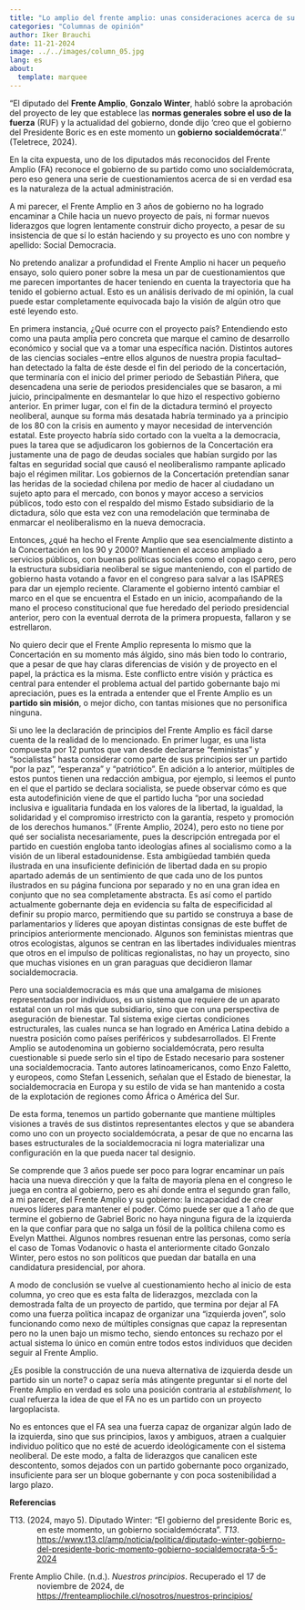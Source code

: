```yaml
---
title: "Lo amplio del frente amplio: unas consideraciones acerca de su falta de proyecto"
categories: "Columnas de opinión"
author: Iker Brauchi
date: 11-21-2024
image: ../../images/column_05.jpg
lang: es
about: 
  template: marquee
---
```


“El diputado del **Frente Amplio**, **Gonzalo Winter**, habló sobre la aprobación del proyecto de ley que establece las **normas generales sobre el uso de la fuerza** (RUF) y la actualidad del gobierno, donde dijo 'creo que el gobierno del Presidente Boric es en este momento un **gobierno socialdemócrata**'.” (Teletrece, 2024).

En la cita expuesta, uno de los diputados más reconocidos del Frente Amplio (FA) reconoce el gobierno de su partido como uno socialdemócrata, pero eso genera una serie de cuestionamientos acerca de si en verdad esa es la naturaleza de la actual administración. 

A mi parecer, el Frente Amplio en 3 años de gobierno no ha logrado encaminar a Chile hacia un nuevo proyecto de país, ni formar nuevos liderazgos que logren lentamente construir dicho proyecto, a pesar de su insistencia de que sí lo están haciendo y su proyecto es uno con nombre y apellido: Social Democracia. 

No pretendo analizar a profundidad el Frente Amplio ni hacer un pequeño ensayo, solo quiero poner sobre la mesa un par de cuestionamientos que me parecen importantes de hacer teniendo en cuenta la trayectoria que ha tenido el gobierno actual. Esto es un análisis derivado de mi opinión, la cual puede estar completamente equivocada bajo la visión de algún otro que esté leyendo esto. 

En primera instancia, ¿Qué ocurre con el proyecto país? Entendiendo esto como una pauta amplia pero concreta que marque el camino de desarrollo económico y social que va a tomar una específica nación. Distintos autores de las ciencias sociales –entre ellos algunos de nuestra propia facultad– han detectado la falta de éste desde el fin del periodo de la concertación, que terminaría con el inicio del primer periodo de Sebastián Piñera, que desencadena una serie de periodos presidenciales que se basaron, a mi juicio, principalmente en desmantelar lo que hizo el respectivo gobierno anterior. En primer lugar, con el fin de la dictadura terminó el proyecto neoliberal, aunque su forma más desatada habría terminado ya a principio de los 80 con la crisis en aumento y mayor necesidad de intervención estatal. Este proyecto habría sido cortado con la vuelta a la democracia, pues la tarea que se adjudicaron los gobiernos de la Concertación era justamente una de pago de deudas sociales que habían surgido por las faltas en seguridad social que causó el neoliberalismo rampante aplicado bajo el régimen militar. Los gobiernos de la Concertación pretendían sanar las heridas de la sociedad chilena por medio de hacer al ciudadano un sujeto apto para el mercado, con bonos y mayor acceso a servicios públicos, todo esto con el respaldo del mismo Estado subsidiario de la dictadura, sólo que esta vez con una remodelación que terminaba de enmarcar el neoliberalismo en la nueva democracia. 

Entonces, ¿qué ha hecho el Frente Amplio que sea esencialmente distinto a la Concertación en los 90 y 2000? Mantienen el acceso ampliado a servicios públicos, con buenas políticas sociales como el copago cero, pero la estructura subsidiaria neoliberal se sigue manteniendo, con el partido de gobierno hasta votando a favor en el congreso para salvar a las ISAPRES para dar un ejemplo reciente. Claramente el gobierno intentó cambiar el marco en el que se encuentra el Estado en un inicio, acompañando de la mano el proceso constitucional que fue heredado del periodo presidencial anterior, pero con la eventual derrota de la primera propuesta, fallaron y se estrellaron. 

No quiero decir que el Frente Amplio representa lo mismo que la Concertación en su momento más álgido, sino más bien todo lo contrario, que a pesar de que hay claras diferencias de visión y de proyecto en el papel, la práctica es la misma. Este conflicto entre visión y práctica es central para entender el problema actual del partido gobernante bajo mi apreciación, pues es la entrada a entender que el Frente Amplio es un **partido sin misión**, o mejor dicho, con tantas misiones que no personifica ninguna. 

Si uno lee la declaración de principios del Frente Amplio es fácil darse cuenta de la realidad de lo mencionado. En primer lugar, es una lista compuesta por 12 puntos que van desde declararse “feministas” y “socialistas” hasta considerar como parte de sus principios ser un partido “por la paz”, “esperanza” y “patriótico”. En adición a lo anterior, múltiples de estos puntos tienen una redacción ambigua, por ejemplo, si leemos el punto en el que el partido se declara socialista, se puede observar cómo es que esta autodefinición viene de que el partido lucha “por una sociedad inclusiva e igualitaria fundada en los valores de la libertad, la igualdad, la solidaridad y el compromiso irrestricto con la garantía, respeto y promoción de los derechos humanos.” (Frente Amplio, 2024), pero esto no tiene por qué ser socialista necesariamente, pues la descripción entregada por el partido en cuestión engloba tanto ideologías afines al socialismo como a la visión de un liberal estadounidense. Esta ambigüedad también queda ilustrada en una insuficiente definición de libertad dada en su propio apartado además de un sentimiento de que cada uno de los puntos ilustrados en su página funciona por separado y no en una gran idea en conjunto que no sea completamente abstracta. Es así como el partido actualmente gobernante deja en evidencia su falta de especificidad al definir su propio marco, permitiendo que su partido se construya a base de parlamentarios y líderes que apoyan distintas consignas de este buffet de principios anteriormente mencionado. Algunos son feministas mientras que otros ecologistas, algunos se centran en las libertades individuales mientras que otros en el impulso de políticas regionalistas, no hay un proyecto, sino que muchas visiones en un gran paraguas que decidieron llamar socialdemocracia.

Pero una socialdemocracia es más que una amalgama de misiones representadas por individuos, es un sistema que requiere de un aparato estatal con un rol más que subsidiario, sino que con una perspectiva de aseguración de bienestar. Tal sistema exige ciertas condiciones estructurales, las cuales nunca se han logrado en América Latina debido a nuestra posición como países periféricos y subdesarrollados. El Frente Amplio se autodenomina un gobierno socialdemócrata, pero resulta cuestionable si puede serlo sin el tipo de Estado necesario para sostener una socialdemocracia. Tanto autores latinoamericanos, como Enzo Faletto, y europeos, como Stefan Lessenich, señalan que el Estado de bienestar, la socialdemocracia en Europa y su estilo de vida se han mantenido a costa de la explotación de regiones como África o América del Sur. 

De esta forma, tenemos un partido gobernante que mantiene múltiples visiones a través de sus distintos representantes electos y que se abandera como uno con un proyecto socialdemócrata, a pesar de que no encarna las bases estructurales de la socialdemocracia ni logra materializar una configuración en la que pueda nacer tal designio.

Se comprende que 3 años puede ser poco para lograr encaminar un país hacia una nueva dirección y que la falta de mayoría plena en el congreso le juega en contra al gobierno, pero es ahí donde entra el segundo gran fallo, a mi parecer, del Frente Amplio y su gobierno: la incapacidad de crear nuevos líderes para mantener el poder. Cómo puede ser que a 1 año de que termine el gobierno de Gabriel Boric no haya ninguna figura de la izquierda en la que confiar para que no salga un fósil de la política chilena como es Evelyn Matthei. Algunos nombres resuenan entre las personas, como sería el caso de Tomas Vodanovic o hasta el anteriormente citado Gonzalo Winter, pero estos no son políticos que puedan dar batalla en una candidatura presidencial, por ahora. 

A modo de conclusión se vuelve al cuestionamiento hecho al inicio de esta columna, yo creo que es esta falta de liderazgos, mezclada con la demostrada falta de un proyecto de partido, que termina por dejar al FA como una fuerza política incapaz de organizar una “izquierda joven”, solo funcionando como nexo de múltiples consignas que capaz la representan pero no la unen bajo un mismo techo, siendo entonces su rechazo por el actual sistema lo único en común entre todos estos individuos que deciden seguir al Frente Amplio. 

¿Es posible la construcción de una nueva alternativa de izquierda desde un partido sin un norte? o capaz sería más atingente preguntar si el norte del Frente Amplio en verdad es solo una posición contraria al *establishment,* lo cual refuerza la idea de que el FA no es un partido con un proyecto largoplacista. 

No es entonces que el FA sea una fuerza capaz de organizar algún lado de la izquierda, sino que sus principios, laxos y ambiguos, atraen a cualquier individuo político que no esté de acuerdo ideológicamente con el sistema neoliberal. De este modo, a falta de liderazgos que canalicen este descontento, somos dejados con un partido gobernante poco organizado, insuficiente para ser un bloque gobernante y con poca sostenibilidad a largo plazo.

**Referencias**

::: {style="margin-left: 0.5in;  text-indent: -0.5in;"}
T13. (2024, mayo 5). Diputado Winter: "El gobierno del presidente Boric es, en este momento, un gobierno socialdemócrata". *T13*. <https://www.t13.cl/amp/noticia/politica/diputado-winter-gobierno-del-presidente-boric-momento-gobierno-socialdemocrata-5-5-2024>

Frente Amplio Chile. (n.d.). *Nuestros principios*. Recuperado el 17 de noviembre de 2024, de <https://frenteampliochile.cl/nosotros/nuestros-principios/>
:::

